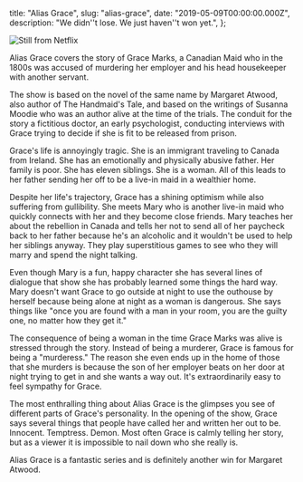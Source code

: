   title: "Alias Grace",
  slug: "alias-grace",
  date: "2019-05-09T00:00:00.000Z",
  description: "We didn''t lose. We just haven''t won yet.",
};

![Still from Netflix](/media/Alias-Grace.webp)

Alias Grace covers the story of Grace Marks, a Canadian Maid who in the 1800s was accused of murdering her employer and his head housekeeper with another servant.

The show is based on the novel of the same name by Margaret Atwood, also author of The Handmaid's Tale, and based on the writings of Susanna Moodie who was an author alive at the time of the trials. The conduit for the story a fictitious doctor, an early psychologist, conducting interviews with Grace trying to decide if she is fit to be released from prison.

Grace's life is annoyingly tragic. She is an immigrant traveling to Canada from Ireland. She has an emotionally and physically abusive father. Her family is poor. She has eleven siblings. She is a woman. All of this leads to her father sending her off to be a live-in maid in a wealthier home.

Despite her life's trajectory, Grace has a shining optimism while also suffering from gullibility. She meets Mary who is another live-in maid who quickly connects with her and they become close friends. Mary teaches her about the rebellion in Canada and tells her not to send all of her paycheck back to her father because he's an alcoholic and it wouldn't be used to help her siblings anyway. They play superstitious games to see who they will marry and spend the night talking.

Even though Mary is a fun, happy character she has several lines of dialogue that show she has probably learned some things the hard way. Mary doesn't want Grace to go outside at night to use the outhouse by herself because being alone at night as a woman is dangerous. She says things like "once you are found with a man in your room, you are the guilty one, no matter how they get it."

The consequence of being a woman in the time Grace Marks was alive is stressed through the story. Instead of being a murderer, Grace is famous for being a "murderess." The reason she even ends up in the home of those that she murders is because the son of her employer beats on her door at night trying to get in and she wants a way out. It's extraordinarily easy to feel sympathy for Grace.

The most enthralling thing about Alias Grace is the glimpses you see of different parts of Grace's personality. In the opening of the show, Grace says several things that people have called her and written her out to be. Innocent. Temptress. Demon. Most often Grace is calmly telling her story, but as a viewer it is impossible to nail down who she really is.

Alias Grace is a fantastic series and is definitely another win for Margaret Atwood.
